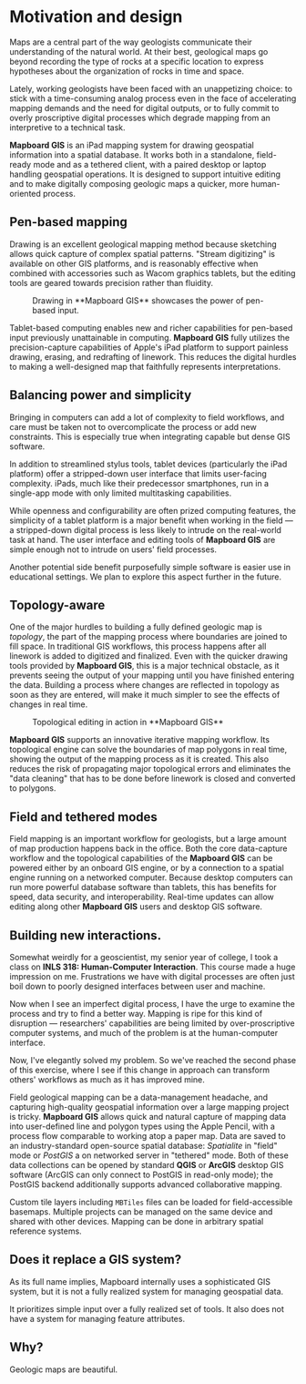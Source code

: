 
# Motivation and design

Maps are a central part of the way geologists communicate their understanding
of the natural world. At their best, geological maps go beyond recording the
type of rocks at a specific location to express hypotheses about the
organization of rocks in time and space.

Lately, working geologists have been faced with an unappetizing choice:
to stick with a time-consuming analog process even in the face of accelerating
mapping demands and the need for digital outputs, or to fully commit to
overly proscriptive digital processes which degrade mapping from an interpretive
to a technical task.

**Mapboard GIS** is an iPad mapping system for drawing geospatial
information into a spatial database. It works both in a standalone,
field-ready mode and as a tethered client, with a paired desktop or
laptop handling geospatial operations. It is designed to support intuitive
editing and to make digitally composing geologic maps a quicker, more human-oriented process.

## Pen-based mapping

Drawing is an excellent geological mapping method because sketching allows
quick capture of complex spatial patterns. "Stream digitizing" is available
on other GIS platforms, and is reasonably effective when combined with
accessories such as Wacom graphics tablets, but the editing tools are geared
towards precision rather than fluidity.

<Figure src="/docs/line-drawing.mp4" width={500} className="center">Drawing in
**Mapboard GIS** showcases the power of pen-based input.</Figure>

Tablet-based computing enables new and richer capabilities for pen-based
input previously unattainable in computing.
**Mapboard GIS** fully utilizes the precision-capture capabilities of Apple's
iPad platform
to support painless drawing, erasing, and redrafting of linework. This
reduces the digital hurdles to making a well-designed map that faithfully
represents interpretations.

## Balancing power and simplicity

Bringing in computers can add a lot of complexity to field workflows, and
care must be taken not to overcomplicate the process or add new constraints.
This is especially true when integrating capable but dense GIS software.

In addition to streamlined stylus tools, tablet devices (particularly the
iPad platform) offer a stripped-down user interface that limits user-facing
complexity. iPads, much like their predecessor smartphones, run in a
single-app mode with only limited multitasking capabilities.

While openness and configurability are often prized computing features,
the simplicity of a tablet platform is a major benefit when
working in the field — a stripped-down digital process is less likely to
intrude on the real-world task at hand. The user interface and editing tools
of **Mapboard GIS** are simple enough not to intrude on users' field
processes.

Another potential side benefit purposefully simple software is easier use in
educational settings. We plan to explore this aspect further in the future.

## Topology-aware

One of the major hurdles to building a fully defined geologic map is
_topology_, the part of the mapping process where boundaries are joined to
fill space. In traditional GIS workflows, this process happens after all
linework is added to digitized and finalized. Even with the quicker drawing
tools provided by **Mapboard GIS**, this is a major technical obstacle, as it
prevents seeing the output of your mapping until you have finished entering
the data. Building a process where changes are reflected in topology as soon
as they are entered, will make it much simpler to see the effects of changes
in real time.

<Figure src="/mapboard-topology.mp4" width={500} className="center">Topological
editing in action in **Mapboard GIS**</Figure>

**Mapboard GIS** supports an innovative iterative mapping workflow. Its topological
engine can solve the boundaries of map polygons in real time, showing the output of the
mapping process as it is created. This also reduces the risk of propagating major topological
errors and eliminates the "data cleaning" that has to be done before
linework is closed and converted to polygons.

## Field and tethered modes

Field mapping is an important workflow for geologists, but a large amount of
map production happens back in the office. Both the core data-capture
workflow and the topological capabilities of the **Mapboard GIS** can be
powered either by an onboard GIS engine, or by a connection to a spatial
engine running on a networked computer. Because desktop computers can run
more powerful database software than tablets, this has benefits for speed,
data security, and interoperability. Real-time updates can allow editing
along other **Mapboard GIS** users and desktop GIS software.

## Building new interactions.

Somewhat weirdly for a geoscientist, my senior year of college, I took
a class on **INLS 318: Human-Computer Interaction**. This course made a
huge impression on me. Frustrations we have with digital processes are
often just boil down to poorly designed interfaces between user and machine.

Now when I see an imperfect digital process,
I have the urge to examine the process and try to find a better way.
Mapping is ripe for this kind of disruption — researchers' capabilities
are being limited by over-proscriptive computer systems, and much of the
problem is at the human-computer interface.

Now, I've elegantly solved my problem. So we've reached the second phase
of this exercise, where I see if this change in approach can transform
others' workflows as much as it has improved mine.

Field geological mapping can be a data-management headache, and capturing high-quality geospatial
information over a large mapping project is tricky.
**Mapboard GIS** allows quick and natural capture of mapping data
into user-defined line and polygon
types using the Apple Pencil, with a process flow comparable to working atop a
paper map. Data are saved to an industry-standard open-source spatial database:
_Spatialite_ in "field" mode or _PostGIS_ a on networked server in "tethered" mode.
Both of these data collections can be opened by standard **QGIS** or **ArcGIS**
desktop GIS software (ArcGIS can only connect to PostGIS in read-only mode); the PostGIS
backend additionally supports advanced collaborative mapping.

Custom tile layers including `MBTiles` files can be loaded
for field-accessible basemaps. Multiple projects can be managed on the same device
and shared with other devices. Mapping can be done in arbitrary spatial reference
systems.

## Does it replace a GIS system?

As its full name implies, Mapboard internally uses a sophisticated GIS system,
but it is not a fully realized system for managing geospatial data.

It prioritizes simple input over a fully realized set of tools. It also does not
have a system for managing feature attributes.

## Why?

Geologic maps are beautiful.

